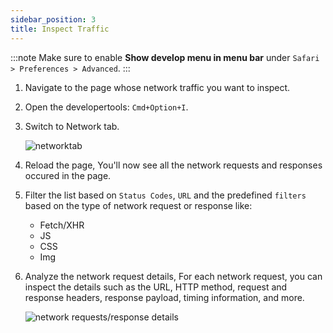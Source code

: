 ```yaml
---
sidebar_position: 3
title: Inspect Traffic
---
```



<InspectTraffic platform={PLATFORM.SAFARI} />

:::note
Make sure to enable **Show develop menu in menu bar** under `Safari > Preferences > Advanced`.
:::

1. Navigate to the page whose network traffic you want to inspect.
2. Open the developertools: `Cmd+Option+I`.
3. Switch to Network tab.

   ![networktab](/img/docs/safari-network-tab.png)

4. Reload the page, You'll now see all the network requests and responses occured in the page.

5. Filter the list based on `Status Codes`, `URL` and the predefined `filters` based on the type of network request or response like:
   - Fetch/XHR
   - JS
   - CSS
   - Img
6. Analyze the network request details, For each network request, you can inspect the details such as the URL, HTTP method, request and response headers, response payload, timing information, and more.

   ![network requests/response details ](/img/docs/safari-network-req-details.png)
